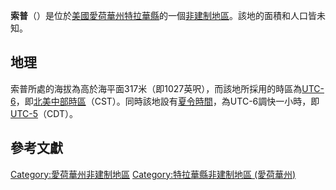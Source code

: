 {{noteTA
|G1=USState
|G2=地名
|G3=Unit
}}
{{Infobox settlement
|official_name            = 索普
|native_name = Thorpe
|settlement_type          = [[非建制地區|非建制地區]]
|image_skyline            = 
|imagesize                = 
|image_map                = 
|mapsize                  = 
|pushpin_map              = USA Iowa
|pushpin_label            = 索普
|pushpin_label_position   = top
|pushpin_map_caption      = 索普在愛荷華州的位置
|subdivision_type         = [[世界政區索引|國家]]
|subdivision_type1        = [[美国州份|州份]]
|subdivision_type2        = [[愛荷華州行政区划|縣]]
|subdivision_name         = [[美国|美国]]
|subdivision_name1        = [[愛荷華州|愛荷華州]]
|subdivision_name2        = [[特拉華縣_(愛荷華州)|特拉華縣]]
|elevation_ft             = 1027
|elevation_m              = 317
|area_total_km2           = 
|area_total_sq_mi         = 
|area_land_km2            = 
|area_land_sq_mi          = 
|area_water_km2           = 
|area_water_sq_mi         = 
|population_as_of         = 2010
|population_footnotes     = 
|population_total         = 
|population_metro         = 
|population_density_km2   = auto
|population_density_sq_mi = auto
|timezone                 = [[北美中部时区|北美中部时区]]
|utc_offset               = -6
|coordinates              = {{coord|42|33|58|N|91|11|22|W|display=inline,title}}
| coor_pinpoint           = 
| coordinates_footnotes   = 
|timezone_DST             = CDT
|utc_offset_DST           = -5
|postal_code_type         = [[美國郵區編號|郵區編號]]
|postal_code              = 
|area_code                = {{link-en|电话区号563|Area code 563|563}}
|blank_name = [[地名信息系统|GNIS ID]]
|blank_info = 462229<ref name="GNIS">{{cite gnis|462229|Thorpe}}</ref>
}}
'''索普'''（{{lang-en|Thorpe}}）是位於[[美國|美國]][[愛荷華州|愛荷華州]][[特拉華縣_(愛荷華州)|特拉華縣]]的一個[[非建制地區|非建制地區]]。該地的面積和人口皆未知。

== 地理 ==
索普所處的海拔為高於海平面317米（即1027英呎），而該地所採用的時區為[[UTC-6|UTC-6]]，即[[北美中部時區|北美中部時區]]（CST）。同時該地設有[[夏令時間|夏令時間]]，為UTC-6調快一小時，即[[UTC-5|UTC-5]]（CDT）。

== 參考文獻 ==
{{reflist}}

{{特拉華縣 (愛荷華州)}}

{{DEFAULTSORT:Thorpe}}
[[Category:愛荷華州非建制地區|Category:愛荷華州非建制地區]]
[[Category:特拉華縣非建制地區_(愛荷華州)|Category:特拉華縣非建制地區 (愛荷華州)]]

{{Iowa-geo-stub}}